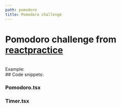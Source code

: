 ```yaml
---
path: pomodoro
title: Pomodoro challenge
---
```



# Pomodoro challenge from [reactpractice](https://reactpractice.dev/)

<br />
Example:
<Pomodoro />

<br />
## Code snippets:
<br />

### Pomodoro.tsx

<PomodoroSnippet />

### Timer.tsx

<TimerSnippet />
